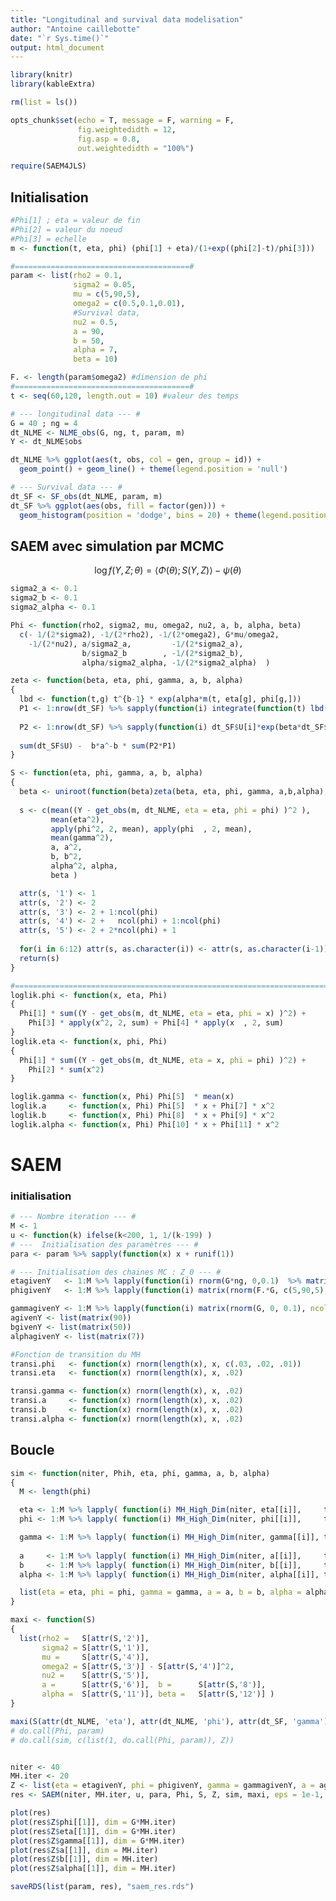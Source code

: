 ```yaml
---
title: "Longitudinal and survival data modelisation"
author: "Antoine caillebotte"
date: "`r Sys.time()`"
output: html_document
---
```


<style type="text/css">
.main-container {
  max-width: 1000px;
  margin-left: auto;
  margin-right: auto;
}
</style>
  
```r
library(knitr)
library(kableExtra)

rm(list = ls())

opts_chunk$set(echo = T, message = F, warning = F,
               fig.weightedidth = 12,
               fig.asp = 0.8,
               out.weightedidth = "100%")

require(SAEM4JLS)
```

## Initialisation

```r
#Phi[1] ; eta = valeur de fin
#Phi[2] = valeur du noeud
#Phi[3] = echelle
m <- function(t, eta, phi) (phi[1] + eta)/(1+exp((phi[2]-t)/phi[3]))

#=======================================#
param <- list(rho2 = 0.1,
              sigma2 = 0.05,
              mu = c(5,90,5),
              omega2 = c(0.5,0.1,0.01),
              #Survival data,
              nu2 = 0.5,
              a = 90,
              b = 50,
              alpha = 7,
              beta = 10)

F. <- length(param$omega2) #dimension de phi
#=======================================#
t <- seq(60,120, length.out = 10) #valeur des temps

# --- longitudinal data --- #
G = 40 ; ng = 4
dt_NLME <- NLME_obs(G, ng, t, param, m)
Y <- dt_NLME$obs

dt_NLME %>% ggplot(aes(t, obs, col = gen, group = id)) + 
  geom_point() + geom_line() + theme(legend.position = 'null')

# --- Survival data --- #
dt_SF <- SF_obs(dt_NLME, param, m)
dt_SF %>% ggplot(aes(obs, fill = factor(gen))) + 
  geom_histogram(position = 'dodge', bins = 20) + theme(legend.position = 'null')
```

## SAEM avec simulation par MCMC
$$\log f(Y, Z ; \theta) = \langle \Phi(\theta) ; S(Y,Z) \rangle - \psi(\theta)$$

```r
sigma2_a <- 0.1
sigma2_b <- 0.1
sigma2_alpha <- 0.1

Phi <- function(rho2, sigma2, mu, omega2, nu2, a, b, alpha, beta)
  c(- 1/(2*sigma2), -1/(2*rho2), -1/(2*omega2), G*mu/omega2,
    -1/(2*nu2), a/sigma2_a,         -1/(2*sigma2_a), 
                b/sigma2_b        , -1/(2*sigma2_b), 
                alpha/sigma2_alpha, -1/(2*sigma2_alpha)  )

zeta <- function(beta, eta, phi, gamma, a, b, alpha)
{
  lbd <- function(t,g) t^{b-1} * exp(alpha*m(t, eta[g], phi[g,]))
  P1 <- 1:nrow(dt_SF) %>% sapply(function(i) integrate(function(t) lbd(t,dt_SF$gen[i]) , 0, dt_SF$obs[i])$value )
  
  P2 <- 1:nrow(dt_SF) %>% sapply(function(i) dt_SF$U[i]*exp(beta*dt_SF$U[i] + gamma[dt_SF$gen[i]] )  )
  
  sum(dt_SF$U) -  b*a^-b * sum(P2*P1)
}

S <- function(eta, phi, gamma, a, b, alpha)
{
  beta <- uniroot(function(beta)zeta(beta, eta, phi, gamma, a,b,alpha), lower = -100, upper = 100)$root
  
  s <- c(mean((Y - get_obs(m, dt_NLME, eta = eta, phi = phi) )^2 ),
         mean(eta^2),
         apply(phi^2, 2, mean), apply(phi  , 2, mean),
         mean(gamma^2),
         a, a^2,
         b, b^2,
         alpha^2, alpha,
         beta )

  attr(s, '1') <- 1
  attr(s, '2') <- 2
  attr(s, '3') <- 2 + 1:ncol(phi)
  attr(s, '4') <- 2 +   ncol(phi) + 1:ncol(phi)
  attr(s, '5') <- 2 + 2*ncol(phi) + 1
  
  for(i in 6:12) attr(s, as.character(i)) <- attr(s, as.character(i-1)) + 1 
  return(s)
}
```

```r
#=============================================================================#
loglik.phi <- function(x, eta, Phi)
{
  Phi[1] * sum((Y - get_obs(m, dt_NLME, eta = eta, phi = x) )^2) +
    Phi[3] * apply(x^2, 2, sum) + Phi[4] * apply(x  , 2, sum)
}
loglik.eta <- function(x, phi, Phi) 
{ 
  Phi[1] * sum((Y - get_obs(m, dt_NLME, eta = x, phi = phi) )^2) +
    Phi[2] * sum(x^2)
}

loglik.gamma <- function(x, Phi) Phi[5]  * mean(x)
loglik.a     <- function(x, Phi) Phi[5]  * x + Phi[7] * x^2
loglik.b     <- function(x, Phi) Phi[8]  * x + Phi[9] * x^2
loglik.alpha <- function(x, Phi) Phi[10] * x + Phi[11] * x^2
```

# SAEM
### initialisation
```r
# --- Nombre iteration --- #
M <- 1
u <- function(k) ifelse(k<200, 1, 1/(k-199) )
# ---  Initialisation des paramètres --- #
para <- param %>% sapply(function(x) x + runif(1))

# --- Initialisation des chaines MC : Z_0 --- #
etagivenY   <- 1:M %>% lapply(function(i) rnorm(G*ng, 0,0.1)  %>% matrix(ncol = 1) )
phigivenY   <- 1:M %>% lapply(function(i) matrix(rnorm(F.*G, c(5,90,5), 0.1), nrow = F.) %>% t  )

gammagivenY <- 1:M %>% lapply(function(i) matrix(rnorm(G, 0, 0.1), ncol = 1) )
agivenY <- list(matrix(90))
bgivenY <- list(matrix(50))
alphagivenY <- list(matrix(7))

#Fonction de transition du MH
transi.phi   <- function(x) rnorm(length(x), x, c(.03, .02, .01))
transi.eta   <- function(x) rnorm(length(x), x, .02)

transi.gamma <- function(x) rnorm(length(x), x, .02)
transi.a     <- function(x) rnorm(length(x), x, .02)
transi.b     <- function(x) rnorm(length(x), x, .02)
transi.alpha <- function(x) rnorm(length(x), x, .02)
```

## Boucle

```r
sim <- function(niter, Phih, eta, phi, gamma, a, b, alpha)
{
  M <- length(phi)

  eta <- 1:M %>% lapply( function(i) MH_High_Dim(niter, eta[[i]],     transi.eta,   loglik.eta, phi[[i]], Phih ))
  phi <- 1:M %>% lapply( function(i) MH_High_Dim(niter, phi[[i]],     transi.phi,   loglik.phi, eta[[i]], Phih ))

  gamma <- 1:M %>% lapply( function(i) MH_High_Dim(niter, gamma[[i]], transi.gamma, loglik.gamma, Phih ))
  
  a     <- 1:M %>% lapply( function(i) MH_High_Dim(niter, a[[i]],     transi.a,     loglik.a,     Phih ))
  b     <- 1:M %>% lapply( function(i) MH_High_Dim(niter, b[[i]],     transi.b,     loglik.b,     Phih ))
  alpha <- 1:M %>% lapply( function(i) MH_High_Dim(niter, alpha[[i]], transi.alpha, loglik.alpha, Phih ))

  list(eta = eta, phi = phi, gamma = gamma, a = a, b = b, alpha = alpha)
}

maxi <- function(S)
{
  list(rho2 =   S[attr(S,'2')],
       sigma2 = S[attr(S,'1')],
       mu =     S[attr(S,'4')],
       omega2 = S[attr(S,'3')] - S[attr(S,'4')]^2,
       nu2 =    S[attr(S,'5')],
       a =      S[attr(S,'6')],  b =      S[attr(S,'8')],
       alpha =  S[attr(S,'11')], beta =   S[attr(S,'12')] )
}

maxi(S(attr(dt_NLME, 'eta'), attr(dt_NLME, 'phi'), attr(dt_SF, 'gamma'), param$a, param$b, param$alpha  ))
# do.call(Phi, param)
# do.call(sim, c(list(1, do.call(Phi, param)), Z))


niter <- 40
MH.iter <- 20
Z <- list(eta = etagivenY, phi = phigivenY, gamma = gammagivenY, a = agivenY, b = bgivenY, alpha = alphagivenY)
res <- SAEM(niter, MH.iter, u, para, Phi, S, Z, sim, maxi, eps = 1e-1, verbatim = T)

plot(res)
plot(res$Z$phi[[1]], dim = G*MH.iter)
plot(res$Z$eta[[1]], dim = G*MH.iter)
plot(res$Z$gamma[[1]], dim = G*MH.iter)
plot(res$Z$a[[1]], dim = MH.iter)
plot(res$Z$b[[1]], dim = MH.iter)
plot(res$Z$alpha[[1]], dim = MH.iter)

saveRDS(list(param, res), "saem_res.rds")

```










